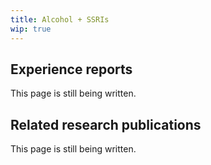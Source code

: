 ---
title: Alcohol + SSRIs
wip: true
---

## Experience reports

This page is still being written.

## Related research publications

This page is still being written.

